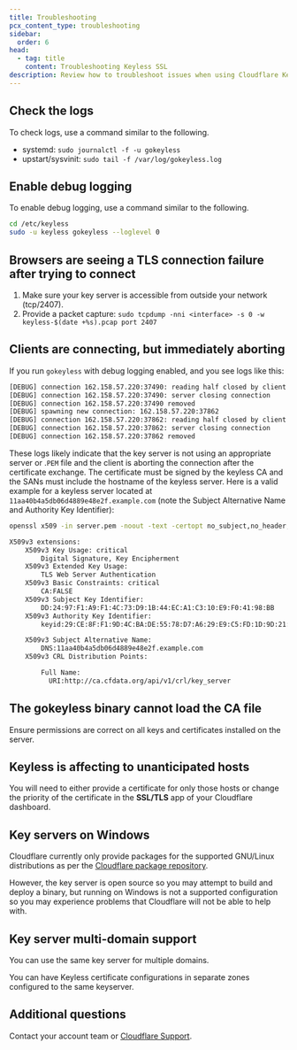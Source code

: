 ```yaml
---
title: Troubleshooting
pcx_content_type: troubleshooting
sidebar:
  order: 6
head:
  - tag: title
    content: Troubleshooting Keyless SSL
description: Review how to troubleshoot issues when using Cloudflare Keyless SSL.
---
```


## Check the logs

To check logs, use a command similar to the following.

- systemd: `sudo journalctl -f -u gokeyless`
- upstart/sysvinit: `sudo tail -f /var/log/gokeyless.log`

## Enable debug logging

To enable debug logging, use a command similar to the following.

```sh
cd /etc/keyless
sudo -u keyless gokeyless --loglevel 0
```

## Browsers are seeing a TLS connection failure after trying to connect

1. Make sure your key server is accessible from outside your network (tcp/2407).
2. Provide a packet capture:
   `sudo tcpdump -nni <interface> -s 0 -w keyless-$(date +%s).pcap port 2407`

## Clients are connecting, but immediately aborting

If you run `gokeyless` with debug logging enabled, and you see logs like this:

```txt
[DEBUG] connection 162.158.57.220:37490: reading half closed by client
[DEBUG] connection 162.158.57.220:37490: server closing connection
[DEBUG] connection 162.158.57.220:37490 removed
[DEBUG] spawning new connection: 162.158.57.220:37862
[DEBUG] connection 162.158.57.220:37862: reading half closed by client
[DEBUG] connection 162.158.57.220:37862: server closing connection
[DEBUG] connection 162.158.57.220:37862 removed
```

These logs likely indicate that the key server is not using an appropriate server or .`PEM` file and the client is aborting the connection after the certificate exchange. The certificate must be signed by the keyless CA and the SANs must include the hostname of the keyless server. Here is a valid example for a keyless server located at `11aa40b4a5db06d4889e48e2f.example.com` (note the Subject Alternative Name and Authority Key Identifier):

```bash
openssl x509 -in server.pem -noout -text -certopt no_subject,no_header,no_version,no_serial,no_signame,no_validity,no_subject,no_issuer,no_pubkey,no_sigdump,no_aux | sed -e 's/^        //'
```

```bash output
X509v3 extensions:
    X509v3 Key Usage: critical
        Digital Signature, Key Encipherment
    X509v3 Extended Key Usage:
        TLS Web Server Authentication
    X509v3 Basic Constraints: critical
        CA:FALSE
    X509v3 Subject Key Identifier:
        DD:24:97:F1:A9:F1:4C:73:D9:1B:44:EC:A1:C3:10:E9:F0:41:98:BB
    X509v3 Authority Key Identifier:
        keyid:29:CE:8F:F1:9D:4C:BA:DE:55:78:D7:A6:29:E9:C5:FD:1D:9D:21:48

    X509v3 Subject Alternative Name:
        DNS:11aa40b4a5db06d4889e48e2f.example.com
    X509v3 CRL Distribution Points:

        Full Name:
          URI:http://ca.cfdata.org/api/v1/crl/key_server
```

## The gokeyless binary cannot load the CA file

Ensure permissions are correct on all keys and certificates installed on the server.

## Keyless is affecting to unanticipated hosts

You will need to either provide a certificate for only those hosts or change the priority of the certificate in the **SSL/TLS** app of your Cloudflare dashboard.

## Key servers on Windows

Cloudflare currently only provide packages for the supported GNU/Linux distributions as per the [Cloudflare package repository](https://pkg.cloudflare.com/).

However, the key server is open source so you may attempt to build and deploy a binary, but running on Windows is not a supported configuration so you may experience problems that Cloudflare will not be able to help with.

## Key server multi-domain support

You can use the same key server for multiple domains.

You can have Keyless certificate configurations in separate zones configured to the same keyserver.

## Additional questions

Contact your account team or [Cloudflare Support](/support/contacting-cloudflare-support/).
